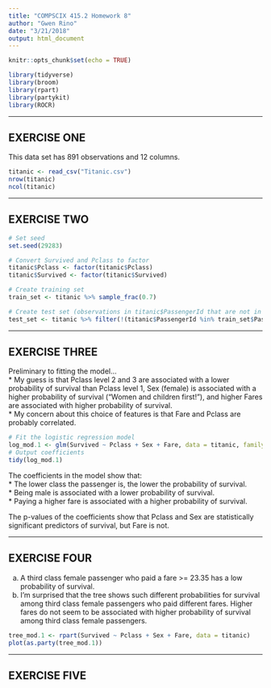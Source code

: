 ```yaml
---
title: "COMPSCIX 415.2 Homework 8"
author: "Gwen Rino"
date: "3/21/2018"
output: html_document
---
```


```r
knitr::opts_chunk$set(echo = TRUE)
```

```r
library(tidyverse)
library(broom)
library(rpart)
library(partykit)
library(ROCR)
```

***
## EXERCISE ONE  

This data set has 891 observations and 12 columns.  

```r
titanic <- read_csv("Titanic.csv")
nrow(titanic)
ncol(titanic)
```

***
## EXERCISE TWO  

```r
# Set seed
set.seed(29283)

# Convert Survived and Pclass to factor
titanic$Pclass <- factor(titanic$Pclass)
titanic$Survived <- factor(titanic$Survived)

# Create training set
train_set <- titanic %>% sample_frac(0.7)

# Create test set (observations in titanic$PassengerId that are not in train_set$PassengerId)
test_set <- titanic %>% filter(!(titanic$PassengerId %in% train_set$PassengerId))
```

***
## EXERCISE THREE  

Preliminary to fitting the model...  
* My guess is that Pclass level 2 and 3 are associated with a lower probability of survival than Pclass level 1, Sex (female) is associated with a higher probability of survival ("Women and children first!"), and higher Fares are associated with higher probability of survival.  
* My concern about this choice of features is that Fare and Pclass are probably correlated.  

```r
# Fit the logistic regression model
log_mod.1 <- glm(Survived ~ Pclass + Sex + Fare, data = titanic, family = "binomial")
# Output coefficients
tidy(log_mod.1)
```

The coefficients in the model show that:  
* The lower class the passenger is, the lower the probability of survival.  
* Being male is associated with a lower probability of survival.  
* Paying a higher fare is associated with a higher probability of survival.  

The p-values of the coefficients show that Pclass and Sex are statistically significant predictors of survival, but Fare is not.

***
## EXERCISE FOUR

a. A third class female passenger who paid a fare >= 23.35 has a low probability of survival.  
b. I'm surprised that the tree shows such different probabilities for survival among third class female passengers who paid different fares. Higher fares do not seem to be associated with higher probability of survival among third class female passengers.  
```r
tree_mod.1 <- rpart(Survived ~ Pclass + Sex + Fare, data = titanic)
plot(as.party(tree_mod.1))
```

***
## EXERCISE FIVE  


